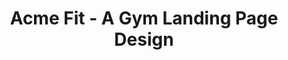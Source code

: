 ---
index: 4
name: "Acme Fit"
title: "Acme Fit - A Gym Landing Page Design"
description: "A gym membership landing page design."
project_type: "Web Design"
thumbnail_url: "/images/projects/acme-fit/thumbnail.png"
technologies_used: "Figma"
publish_date: "2023-10-22"
owner: "ikyawthetpaing"
---